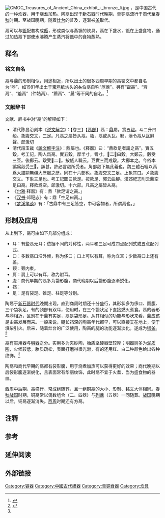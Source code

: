 [[File:CMOC_Treasures_of_Ancient_China_exhibit_-_bronze_li.jpg|thumb]] 
'''{{Ruby|鬲|-{zh-tw:ㄌㄧˋ;zh-cn:lì;zh-hk:lik6}-}}'''{{注|{{标音|鬲|pin=lì |zhu=ㄌㄧˋ |南京=li<sup>5</sup>|音同=歷 |反切=郎激}}}}，是中国古代的一种炊器，用于烧煮加热。陶鬲出现于[[新石器时代|新石器时代]]晚期，[[青铜|青铜]]鬲流行于[[商代|商代]]至[[春秋时期|春秋]]时期。至战国晚期，随着[[灶台|灶台]]的普及，逐渐被[[釜|釜]]取代。

鬲可以与[[甑|甑]]配套构成[[甗|甗]]，形成类似与蒸锅的炊具，鬲在下盛水，甑在上盛食物，通过加热鬲下部使水沸腾产生蒸汽将甑中的食物蒸熟。

==释名==
=== 铭文自名 ===
鬲与鼎的形制相似，用途相近，所以出土的很多西周早期的鬲铭文中都自名为“鼎”，如1981年出土于[[宝鸡|宝鸡]]纸坊头的夨伯鬲自称“旅鼎”。另有“齍鬲”、“齊鬲”、“羞鬲”（仲姞鬲）、“薦鬲”、“䢅”等不同的自名。<ref name=zhuf>{{Cite book|title=中国青铜器综论 |author=朱凤瀚|isbn=978-7-5325-5055-5|publisher=上海古籍出版社|date=2009年12月}}</ref>

=== 文献辞书 ===
文献、辞书中对“鬲”的解释如下：
*清代陈昌治刻本《[[说文解字|说文解字]]》：【卷三】【[[鬲部|鬲部]]】鬲：[[鼎|鼎]]屬。實五[[觳|觳]]。斗二升曰觳。象腹交文，三足。凡鬲之屬皆从鬲。䰛，鬲或从瓦。㽁，漢令鬲从瓦厤聲。郎激切
*清代段玉裁《[[說文解字注|說文解字注]]》：鼎屬也。《釋器》曰：“鼎款足者謂之鬲”。實五觳。考工記。陶人爲鬲。實五觳。厚半寸。脣寸。𣁬二𦫵曰觳。大鄭云。觳受三豆。後鄭云。觳受𣁬二𦫵。按瓬人職云。豆實三而成觳。大鄭本之。今俗本譌爲觳受三𣁬。誤甚。許必言觳所受者。角部觳下無此義也。魏三體石經以鬲爲大詰嗣無疆大歷服之歷。同在十六部也。象腹交文三足。上象其口。㐅象腹交文。下象三足也。考工記圖曰款足。按款足、郭云曲腳。漢郊祀志則云鼎空足曰鬲。釋款爲空。郞激切。十六部。凡鬲之屬皆从鬲。
*《[[尔雅|尔雅]]·释器》有：鼎「款{{注|“款”，也作“窾”，空}}足谓之鬲。」
*《[[汉书|汉书]]·郊祀志》有：鼎「空足曰鬲。」
*《[[梦溪笔谈|梦溪笔谈]]》有：「古鼎中有三足皆空，中可容物者，所谓鬲也。」

== 形制及应用 ==
从上到下，鬲可由如下几部分组成：
* 耳：有些鬲无耳；依据不同的对称性，两耳和三足可成四点配列式或五点配列式。
* 口：多数鬲口沿外倾，称为侈口；口上可以有耳，称为立耳；少数鬲口上还有盖。
* 颈：颈内束。
* 肩：肩上可以有耳，称为附耳。
* 腹：商代早期的鬲多为袋形腹，商代晚期以后袋形腹逐渐蜕化。
* 裆：
* 足：足有袋足、锥足、柱足等分别。

陶鬲于[[新石器时代|新石器时代]]晚期出现，直到商周时期还十分盛行，其形状多为侈口、圆腹、三个袋状足，有的颈部有双耳，使用时，在三个袋状足下直接燃火煮食。鬲的器形与鼎相近，区别在于鼎有实足，鬲是袋形足。从其相似的功能与形状来看，鼎应该是由鬲发展而来。一般来说，腿长裆深的陶鬲年代都早，可以直接支在地上，便于填柴引火。后来，随着灶台的广泛使用，陶鬲的腿的功能逐渐淡化，遂成为[[釜|锅釜]]。<ref name=cfbwg>{{Citeweb|url=http://cfbwg.org/Html/?201.html|title=嵌贝彩绘陶鬲-夏家店下层文化|publisher=赤峰市博物馆|accessdate=2013-12-29|archive-date=2016-03-15|archive-url=https://web.archive.org/web/20160315120605/http://cfbwg.org/html/?201.html|dead-url=yes}}</ref>

鬲有实用器与[[明器|明器]]之分。实用多为夹砂陶，胎质坚硬器壁较厚；明器则多为[[泥质陶|泥质陶]]，火候较低，胎质疏松，表面打磨得很光滑，有的还用红、白二种颜色绘出各种纹饰。<ref name=cfbwg/>

陶鬲和商代早期的鬲都有袋形腹，用于烧煮加热可以获得更好的效果；商代晚期以后袋形腹逐渐蜕化，且表面常有华丽纹饰，此时鬲不宜于火煮，当为盛食物的器皿。

西周中后期，鬲盛行，常成组随葬，且一组铜鬲的大小、形制、铭文大体相同。[[春秋战国|春秋战国]]时期，铜鬲常以偶数组合（二、四器）与[[列鼎|列鼎]]（五器）一同随葬。[[战国|战国]]晚期以后，铜鬲逐渐消失。[[西周|西周]]时期还有方鬲。

== 注释 ==
<references group="註"/>

== 参考 ==
{{reflist}}

== 延伸阅读 ==
{{Wikisource further reading}}

== 外部链接 ==

{{青铜器}}
{{礼器}}

[[Category:容器|Category:容器]]
[[Category:中國古代禮器|Category:中國古代禮器]]
[[Category:青铜食器|Category:青铜食器]]
[[Category:炊具|Category:炊具]]